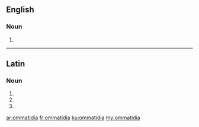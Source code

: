 ==English==

===Noun===
{{head|en|plural}}

# {{plural of|ommatidium|lang=en}}

----

==Latin==

===Noun===
{{la-noun-form|ommatidia}}

# {{inflection of|ommatidium||nom|p|lang=la}}
# {{inflection of|ommatidium||acc|p|lang=la}}
# {{inflection of|ommatidium||voc|p|lang=la}}

[[ar:ommatidia]]
[[fr:ommatidia]]
[[ku:ommatidia]]
[[my:ommatidia]]
